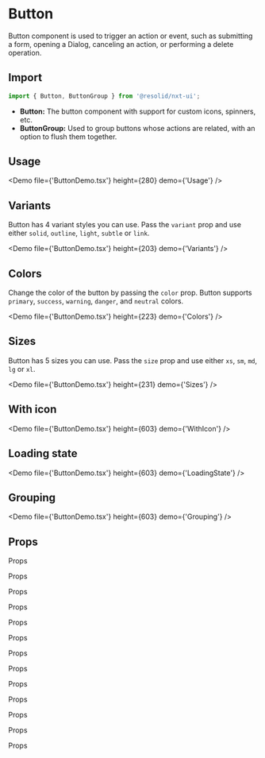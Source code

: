 # Button

Button component is used to trigger an action or event, such as submitting a form, opening a Dialog, canceling an action, or performing a delete operation.

## Import

```javascript
import { Button, ButtonGroup } from '@resolid/nxt-ui';
```

- **Button:** The button component with support for custom icons, spinners, etc.
- **ButtonGroup:** Used to group buttons whose actions are related, with an
  option to flush them together.

## Usage

<Demo file={'ButtonDemo.tsx'} height={280} demo={'Usage'} />

## Variants

Button has 4 variant styles you can use. Pass the `variant` prop and use either `solid`, `outline`, `light`, `subtle` or `link`.

<Demo file={'ButtonDemo.tsx'} height={203} demo={'Variants'} />

## Colors

Change the color of the button by passing the `color` prop. Button supports `primary`, `success`, `warning`, `danger`, and `neutral` colors.

<Demo file={'ButtonDemo.tsx'} height={223} demo={'Colors'} />

## Sizes

Button has 5 sizes you can use. Pass the `size` prop and use either `xs`, `sm`, `md`, `lg` or `xl`.

<Demo file={'ButtonDemo.tsx'} height={231} demo={'Sizes'} />

## With icon

<Demo file={'ButtonDemo.tsx'} height={603} demo={'WithIcon'} />

## Loading state

<Demo file={'ButtonDemo.tsx'} height={603} demo={'LoadingState'} />

## Grouping

<Demo file={'ButtonDemo.tsx'} height={603} demo={'Grouping'} />

## Props

Props

Props

Props

Props

Props

Props

Props

Props

Props

Props

Props

Props

Props
